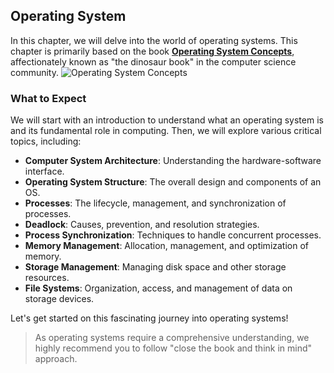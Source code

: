 ## Operating System

In this chapter, we will delve into the world of operating systems. This chapter is primarily based on the book [**Operating System Concepts**](https://en.wikipedia.org/wiki/Operating_System_Concepts), affectionately known as "the dinosaur book" in the computer science community.
![Operating System Concepts](https://media.wiley.com/product_data/coverImage300/66/11198003/1119800366.jpg)
### What to Expect

We will start with an introduction to understand what an operating system is and its fundamental role in computing. Then, we will explore various critical topics, including:

- **Computer System Architecture**: Understanding the hardware-software interface.
- **Operating System Structure**: The overall design and components of an OS.
- **Processes**: The lifecycle, management, and synchronization of processes.
- **Deadlock**: Causes, prevention, and resolution strategies.
- **Process Synchronization**: Techniques to handle concurrent processes.
- **Memory Management**: Allocation, management, and optimization of memory.
- **Storage Management**: Managing disk space and other storage resources.
- **File Systems**: Organization, access, and management of data on storage devices.

Let's get started on this fascinating journey into operating systems!

> As operating systems require a comprehensive understanding, we highly recommend you to follow "close the book and think in mind" approach.